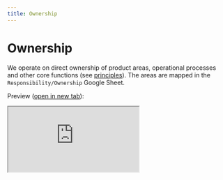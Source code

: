 ```yaml
---
title: Ownership
---
```


# Ownership

We operate on direct ownership of product areas, operational processes and other core functions (see [principles](/handbook/how-we-work/principles)). The areas are mapped in the `Responsibility/Ownership` Google Sheet.

Preview ([open in new tab](https://docs.google.com/spreadsheets/d/e/2PACX-1vTsDMFzAQwDJbdDgKSUqGR7mBl5C2Le2wXfPGeslJVhLnbhnRdzRi0Y1JA2Lc6DIIPU3emAMf7Q9oLx/pubhtml?gid=0&single=true)):

<div className="w-full rounded-lg border overflow-hidden mt-3">
  <iframe
    title="Ownership spreadsheet"
    loading="lazy"
    src="https://docs.google.com/spreadsheets/d/e/2PACX-1vTsDMFzAQwDJbdDgKSUqGR7mBl5C2Le2wXfPGeslJVhLnbhnRdzRi0Y1JA2Lc6DIIPU3emAMf7Q9oLx/pubhtml?gid=0&amp;single=true&amp;widget=true&amp;headers=false"
    className="w-full h-[600px]"
  ></iframe>
</div>

